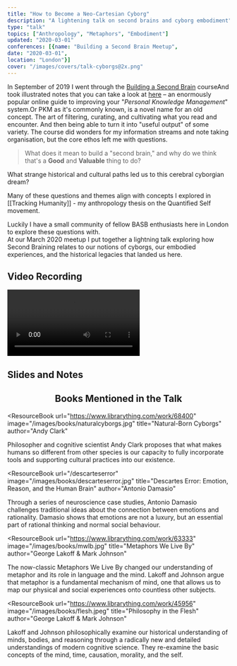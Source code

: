 ```yaml
---
title: "How to Become a Neo-Cartesian Cyborg"
description: "A lightening talk on second brains and cyborg embodiment"
type: "talk"
topics: ["Anthropology", "Metaphors", "Embodiment"]
updated: "2020-03-01"
conferences: [{name: "Building a Second Brain Meetup",
date: "2020-03-01",
location: "London"}]
cover: "/images/covers/talk-cyborgs@2x.png"
---
```


<IntroParagraph>

In September of 2019 I went through the [Building a Second Brain](https://www.buildingasecondbrain.com/) course<Footnote idName={1}>And took illustrated notes that you can take a look at [here](/basb)</Footnote> – an enormously popular online guide to improving your "_Personal Knowledge Management_" system.<Footnote idName={2}>Or PKM as it's commonly known, is a novel name for an old concept. The art of filtering, curating, and cultivating what you read and encounter. And then being able to turn it into "useful output" of some variety. </Footnote> The course did wonders for my information streams and note taking organisation, but the core ethos left me with questions.

</IntroParagraph>

> What does it mean to build a "second brain," and why do we think that's a **Good** and **Valuable** thing to do?

What strange historical and cultural paths led us to this cerebral cyborgian dream?

Many of these questions and themes align with concepts I explored in [[Tracking Humanity]] - my anthropology thesis on the Quantified Self movement.

Luckily I have a small community of fellow BASB enthusiasts here in London to explore these questions with.  
At our March 2020 meetup I put together a lightning talk exploring how Second Braining relates to our notions of cyborgs, our embodied experiences, and the historical legacies that landed us here.

## Video Recording

<Video
  src="https://www.youtube.com/embed/yOGi9RfC3Eg"
  title="How to be a neo-cartesian cyborg talk"
/>

## Slides and Notes

<BasicImage
  width="880px"
  alt="Slides from my talk on becoming a neo cartesian cyborg"
  src="/images/posts/neocyborgs/cyborgs_18.png"
/>

<BasicImage
  width="880px"
  alt="Slides from my talk on becoming a neo cartesian cyborg"
  src="/images/posts/neocyborgs/cyborgs_20.png"
/>

<BasicImage
  width="880px"
  alt="Slides from my talk on becoming a neo cartesian cyborg"
  src="/images/posts/neocyborgs/cyborgs_13.png"
/>

<BasicImage
  width="880px"
  alt="Slides from my talk on becoming a neo cartesian cyborg"
  src="/images/posts/neocyborgs/cyborgs_11.png"
/>

<BasicImage
  width="880px"
  alt="Slides from my talk on becoming a neo cartesian cyborg"
  src="/images/posts/neocyborgs/cyborgs_14.png"
/>

<BasicImage
  width="880px"
  alt="Slides from my talk on becoming a neo cartesian cyborg"
  src="/images/posts/neocyborgs/cyborgs_4.png"
/>

<BasicImage
  width="880px"
  alt="Slides from my talk on becoming a neo cartesian cyborg"
  src="/images/posts/neocyborgs/cyborgs_5.png"
/>

<BasicImage
  width="880px"
  alt="Slides from my talk on becoming a neo cartesian cyborg"
  src="/images/posts/neocyborgs/cyborgs_6.png"
/>

<BasicImage
  width="880px"
  alt="Slides from my talk on becoming a neo cartesian cyborg"
  src="/images/posts/neocyborgs/cyborgs_8.png"
/>

<BasicImage
  width="880px"
  alt="Slides from my talk on becoming a neo cartesian cyborg"
  src="/images/posts/neocyborgs/cyborgs_7.png"
/>

<BasicImage
  width="880px"
  alt="Slides from my talk on becoming a neo cartesian cyborg"
  src="/images/posts/neocyborgs/cyborgs_2.png"
/>

<BasicImage
  width="880px"
  alt="Slides from my talk on becoming a neo cartesian cyborg"
  src="/images/posts/neocyborgs/cyborgs_3.png"
/>

<BasicImage
  width="880px"
  alt="Slides from my talk on becoming a neo cartesian cyborg"
  src="/images/posts/neocyborgs/cyborgs_9.png"
/>

<BasicImage
  width="880px"
  alt="Slides from my talk on becoming a neo cartesian cyborg"
  src="/images/posts/neocyborgs/cyborgs_18.png"
/>

<BasicImage
  width="880px"
  alt="Slides from my talk on becoming a neo cartesian cyborg"
  src="/images/posts/neocyborgs/cyborgs_10.png"
/>

<BasicImage
  width="880px"
  alt="Slides from my talk on becoming a neo cartesian cyborg"
  src="/images/posts/neocyborgs/cyborgs_39.png"
/>

<BasicImage
  width="880px"
  alt="Slides from my talk on becoming a neo cartesian cyborg"
  src="/images/posts/neocyborgs/cyborgs_40.png"
/>

<BasicImage
  width="880px"
  alt="Slides from my talk on becoming a neo cartesian cyborg"
  src="/images/posts/neocyborgs/cyborgs_16.png"
/>

<BasicImage
  width="880px"
  alt="Slides from my talk on becoming a neo cartesian cyborg"
  src="/images/posts/neocyborgs/cyborgs_15.png"
/>

<BasicImage
  width="880px"
  alt="Slides from my talk on becoming a neo cartesian cyborg"
  src="/images/posts/neocyborgs/cyborgs_37.png"
/>

<BasicImage
  width="880px"
  alt="Slides from my talk on becoming a neo cartesian cyborg"
  src="/images/posts/neocyborgs/cyborgs_41.png"
/>

<BasicImage
  width="880px"
  alt="Slides from my talk on becoming a neo cartesian cyborg"
  src="/images/posts/neocyborgs/cyborgs_30.png"
/>

<BasicImage
  width="880px"
  alt="Slides from my talk on becoming a neo cartesian cyborg"
  src="/images/posts/neocyborgs/cyborgs_24.png"
/>

<BasicImage
  width="880px"
  alt=""
  src="/images/posts/neocyborgs/cyborgs_25.png"
/>

<BasicImage
  width="880px"
  alt="Slides from my talk on becoming a neo cartesian cyborg"
  src="/images/posts/neocyborgs/cyborgs_26.png"
/>

<BasicImage
  width="880px"
  alt="Slides from my talk on becoming a neo cartesian cyborg"
  src="/images/posts/neocyborgs/cyborgs_31.png"
/>

<BasicImage
  width="880px"
  alt="Slides from my talk on becoming a neo cartesian cyborg"
  src="/images/posts/neocyborgs/cyborgs_1.png"
/>

<BasicImage
  width="880px"
  alt="Slides from my talk on becoming a neo cartesian cyborg"
  src="/images/posts/neocyborgs/cyborgs_42.png"
/>

<BasicImage
  width="880px"
  alt="Slides from my talk on becoming a neo cartesian cyborg"
  src="/images/posts/neocyborgs/cyborgs_43.png"
/>

<BasicImage
  width="880px"
  alt="Slides from my talk on becoming a neo cartesian cyborg"
  src="/images/posts/neocyborgs/cyborgs_27.png"
/>

<BasicImage
  width="880px"
  alt="Slides from my talk on becoming a neo cartesian cyborg"
  src="/images/posts/neocyborgs/cyborgs_23.png"
/>

<BasicImage
  width="880px"
  alt="Slides from my talk on becoming a neo cartesian cyborg"
  src="/images/posts/neocyborgs/cyborgs_22.png"
/>

<BasicImage
  width="880px"
  alt="Slides from my talk on becoming a neo cartesian cyborg"
  src="/images/posts/neocyborgs/cyborgs_21.png"
/>

<BasicImage
  width="880px"
  alt="Slides from my talk on becoming a neo cartesian cyborg"
  src="/images/posts/neocyborgs/cyborgs_38.png"
/>

<BasicImage
  width="880px"
  alt="Slides from my talk on becoming a neo cartesian cyborg"
  src="/images/posts/neocyborgs/cyborgs_44.png"
/>

<BasicImage
  width="880px"
  alt="Slides from my talk on becoming a neo cartesian cyborg"
  src="/images/posts/neocyborgs/cyborgs_29.png"
/>

<BasicImage
  width="880px"
  alt="Slides from my talk on becoming a neo cartesian cyborg"
  src="/images/posts/neocyborgs/cyborgs_34.png"
/>

<BasicImage
  width="880px"
  alt="Slides from my talk on becoming a neo cartesian cyborg"
  src="/images/posts/neocyborgs/cyborgs_33.png"
/>

<BasicImage
  width="880px"
  alt="Slides from my talk on becoming a neo cartesian cyborg"
  src="/images/posts/neocyborgs/cyborgs_35.png"
/>

<BasicImage
  width="880px"
  alt="Slides from my talk on becoming a neo cartesian cyborg"
  src="/images/posts/neocyborgs/cyborgs_36.png"
/>

<Center>

## Books Mentioned in the Talk

</Center>

<ResourceBook
  url="https://www.librarything.com/work/68400"
  image="/images/books/naturalcyborgs.jpg"
  title="Natural-Born Cyborgs"
  author="Andy Clark"
>
  Philosopher and cognitive scientist Andy Clark proposes that what makes humans
  so different from other species is our capacity to fully incorporate tools and
  supporting cultural practices into our existence.
</ResourceBook>

<ResourceBook
  url="/descarteserror"
  image="/images/books/descarteserror.jpg"
  title="Descartes Error: Emotion, Reason, and the Human Brain"
  author="Antonio Damasio"
>
  Through a series of neuroscience case studies, Antonio Damasio challenges
  traditional ideas about the connection between emotions and rationality.
  Damasio shows that emotions are not a luxury, but an essential part of
  rational thinking and normal social behaviour.
</ResourceBook>

<ResourceBook
  url="https://www.librarything.com/work/63333"
  image="/images/books/mwlb.jpg"
  title="Metaphors We Live By"
  author="George Lakoff & Mark Johnson"
>
  The now-classic Metaphors We Live By changed our understanding of metaphor and
  its role in language and the mind. Lakoff and Johnson argue that metaphor is a
  fundamental mechanism of mind, one that allows us to map our physical and
  social experiences onto countless other subjects.
</ResourceBook>

<ResourceBook
  url="https://www.librarything.com/work/45956"
  image="/images/books/flesh.jpeg"
  title="Philosophy in the Flesh"
  author="George Lakoff & Mark Johnson"
>
  Lakoff and Johnson philosophically examine our historical understanding of
  minds, bodies, and reasoning through a radically new and detailed
  understandings of modern cognitive science. They re-examine the basic concepts
  of the mind, time, causation, morality, and the self.
</ResourceBook>
